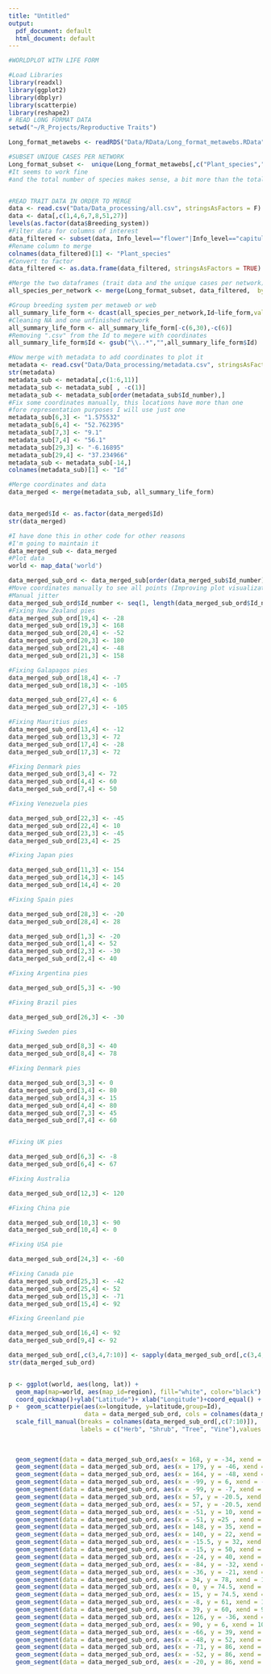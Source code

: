 ```yaml
---
title: "Untitled"
output:
  pdf_document: default
  html_document: default
---
```

```r
#WORLDPLOT WITH LIFE FORM

#Load Libraries
library(readxl)
library(ggplot2)
library(dbplyr)
library(scatterpie)
library(reshape2)
# READ LONG FORMAT DATA
setwd("~/R_Projects/Reproductive Traits")

Long_format_metawebs <- readRDS("Data/RData/Long_format_metawebs.RData")

#SUBSET UNIQUE CASES PER NETWORK
Long_format_subset <-  unique(Long_format_metawebs[,c("Plant_species","Id")])
#It seems to work fine
#and the total number of species makes sense, a bit more than the total unique cases for all the networks


#READ TRAIT DATA IN ORDER TO MERGE
data <- read.csv("Data/Data_processing/all.csv", stringsAsFactors = F)
data <- data[,c(1,4,6,7,8,51,27)]
levels(as.factor(data$Breeding_system))
#Filter data for columns of interest
data_filtered <- subset(data, Info_level=="flower"|Info_level=="capitulum"|Info_level=="inflorescence"|Info_level=="NA")
#Rename column to merge
colnames(data_filtered)[1] <- "Plant_species"
#Convert to factor 
data_filtered <- as.data.frame(data_filtered, stringsAsFactors = TRUE)

#Merge the two dataframes (trait data and the unique cases per network)
all_species_per_network <- merge(Long_format_subset, data_filtered,  by=c("Plant_species","Id"), all = T )

#Group breeding system per metaweb or web
all_summary_life_form <- dcast(all_species_per_network,Id~life_form,value.var = "life_form")
#Cleaning NA and one unfinished network
all_summary_life_form <- all_summary_life_form[-c(6,30),-c(6)]
#Removing ".csv" from the Id to megere with coordinates
all_summary_life_form$Id <- gsub("\\..*","",all_summary_life_form$Id)

#Now merge with metadata to add coordinates to plot it
metadata <- read.csv("Data/Data_processing/metadata.csv", stringsAsFactors = F)
str(metadata)
metadata_sub <- metadata[,c(1:6,11)]
metadata_sub <- metadata_sub[ , -c(1)]
metadata_sub <- metadata_sub[order(metadata_sub$Id_number),] 
#Fix some coordinates manually, this locations have more than one
#fore representation purposes I will use just one
metadata_sub[6,3] <- "1.575532"
metadata_sub[6,4] <- "52.762395"
metadata_sub[7,3] <- "9.1"
metadata_sub[7,4] <- "56.1"
metadata_sub[29,3] <- "-6.16895"
metadata_sub[29,4] <- "37.234966"
metadata_sub <- metadata_sub[-14,]
colnames(metadata_sub)[1] <- "Id"

#Merge coordinates and data 
data_merged <- merge(metadata_sub, all_summary_life_form)


data_merged$Id <- as.factor(data_merged$Id)
str(data_merged)

#I have done this in other code for other reasons
#I'm going to maintain it
data_merged_sub <- data_merged
#Plot data
world <- map_data('world')

data_merged_sub_ord <- data_merged_sub[order(data_merged_sub$Id_number),]
#Move coordinates manually to see all points (Improving plot visualization)
#Manual jitter
data_merged_sub_ord$Id_number <- seq(1, length(data_merged_sub_ord$Id_number))
#Fixing New Zealand pies
data_merged_sub_ord[19,4] <- -28
data_merged_sub_ord[19,3] <- 168
data_merged_sub_ord[20,4] <- -52
data_merged_sub_ord[20,3] <- 180
data_merged_sub_ord[21,4] <- -48
data_merged_sub_ord[21,3] <- 158

#Fixing Galapagos pies
data_merged_sub_ord[18,4] <- -7
data_merged_sub_ord[18,3] <- -105

data_merged_sub_ord[27,4] <- 6
data_merged_sub_ord[27,3] <- -105

#Fixing Mauritius pies
data_merged_sub_ord[13,4] <- -12
data_merged_sub_ord[13,3] <- 72
data_merged_sub_ord[17,4] <- -28
data_merged_sub_ord[17,3] <- 72

#Fixing Denmark pies
data_merged_sub_ord[3,4] <- 72
data_merged_sub_ord[4,4] <- 60
data_merged_sub_ord[7,4] <- 50

#Fixing Venezuela pies

data_merged_sub_ord[22,3] <- -45
data_merged_sub_ord[22,4] <- 10
data_merged_sub_ord[23,3] <- -45
data_merged_sub_ord[23,4] <- 25

#Fixing Japan pies

data_merged_sub_ord[11,3] <- 154
data_merged_sub_ord[14,3] <- 145
data_merged_sub_ord[14,4] <- 20

#Fixing Spain pies

data_merged_sub_ord[28,3] <- -20
data_merged_sub_ord[28,4] <- 28

data_merged_sub_ord[1,3] <- -20
data_merged_sub_ord[1,4] <- 52
data_merged_sub_ord[2,3] <- -30
data_merged_sub_ord[2,4] <- 40

#Fixing Argentina pies

data_merged_sub_ord[5,3] <- -90

#Fixing Brazil pies

data_merged_sub_ord[26,3] <- -30

#Fixing Sweden pies

data_merged_sub_ord[8,3] <- 40
data_merged_sub_ord[8,4] <- 78

#Fixing Denmark pies

data_merged_sub_ord[3,3] <- 0
data_merged_sub_ord[3,4] <- 80
data_merged_sub_ord[4,3] <- 15
data_merged_sub_ord[4,4] <- 80
data_merged_sub_ord[7,3] <- 45
data_merged_sub_ord[7,4] <- 60


#Fixing UK pies

data_merged_sub_ord[6,3] <- -8
data_merged_sub_ord[6,4] <- 67

#Fixing Australia

data_merged_sub_ord[12,3] <- 120

#Fixing China pie

data_merged_sub_ord[10,3] <- 90
data_merged_sub_ord[10,4] <- 0

#Fixing USA pie

data_merged_sub_ord[24,3] <- -60

#Fixing Canada pie
data_merged_sub_ord[25,3] <- -42
data_merged_sub_ord[25,4] <- 52
data_merged_sub_ord[15,3] <- -71
data_merged_sub_ord[15,4] <- 92

#Fixing Greenland pie

data_merged_sub_ord[16,4] <- 92
data_merged_sub_ord[9,4] <- 92

data_merged_sub_ord[,c(3,4,7:10)] <- sapply(data_merged_sub_ord[,c(3,4,7:10)],as.numeric)
str(data_merged_sub_ord)


p <- ggplot(world, aes(long, lat)) +
  geom_map(map=world, aes(map_id=region), fill="white", color="black") +
  coord_quickmap()+ylab("Latitude")+ xlab("Longitude")+coord_equal() + coord_sf( ylim = c(-60, 100), expand = FALSE)
p +  geom_scatterpie(aes(x=longitude, y=latitude,group=Id), 
                     data = data_merged_sub_ord, cols = colnames(data_merged_sub_ord[,c(7:10)]),alpha=.8)+ 
  scale_fill_manual(breaks = colnames(data_merged_sub_ord[,c(7:10)]),
                    labels = c("Herb", "Shrub", "Tree", "Vine"),values = c("herb" = "#4DAF4A",
                                                                           "shrub" = "#984EA3","tree" = "orange", "vine" = "lightblue")) +labs(title = "Life form",subtitle = "",
                                                                                                                                               caption = "",fill = NULL) + theme(legend.position = c(0.12, 0.009),legend.justification = c(1, 0),
                                                                                                                                                                                 axis.ticks = element_blank(),legend.key.size = unit(0.2, "cm")) +
  geom_segment(data = data_merged_sub_ord,aes(x = 168, y = -34, xend = 172, yend = -43),color = "black", size = 0.3, alpha = 0.8) + #NZ
  geom_segment(data = data_merged_sub_ord, aes(x = 179, y = -46, xend = 172, yend = -43), color = "black",size = 0.3, alpha = 0.8) + #NZ
  geom_segment(data = data_merged_sub_ord, aes(x = 164, y = -48, xend = 172, yend = -43), color = "black",size = 0.3, alpha = 0.8) + #NZ
  geom_segment(data = data_merged_sub_ord, aes(x = -99, y = 6, xend = -90, yend = 0), color = "black", size = 0.3, alpha = 0.8) +  #GALAPAGOS
  geom_segment(data = data_merged_sub_ord, aes(x = -99, y = -7, xend = -90, yend = 0), color = "black", size = 0.3, alpha = 0.8) + #GALAPAGOS
  geom_segment(data = data_merged_sub_ord, aes(x = 57, y = -20.5, xend = 66, yend = -12), color = "black", size = 0.3, alpha = 0.8) + #MAURITIUS
  geom_segment(data = data_merged_sub_ord, aes(x = 57, y = -20.5, xend = 66, yend = -28), color = "black", size = 0.3, alpha = 0.8) + #MAURITIUS
  geom_segment(data = data_merged_sub_ord, aes(x = -51, y = 10, xend = -61, yend = 5.5), color = "black", size = 0.3, alpha = 0.8) + #VENEZUELA
  geom_segment(data = data_merged_sub_ord, aes(x = -51, y =25 , xend = -67, yend = 8.9), color = "black", size = 0.3, alpha = 0.8) + #VENEZUELA
  geom_segment(data = data_merged_sub_ord, aes(x = 148, y = 35, xend = 135.8, yend = 35), color = "black", size = 0.3, alpha = 0.8) + 
  geom_segment(data = data_merged_sub_ord, aes(x = 140, y = 22, xend = 129, yend = 28), color = "black", size = 0.3, alpha = 0.8) +
  geom_segment(data = data_merged_sub_ord, aes(x = -15.5, y = 32, xend = -6, yend = 37), color = "black", size = 0.3, alpha = 0.8) + 
  geom_segment(data = data_merged_sub_ord, aes(x = -15, y = 50, xend = 3, yend = 43), color = "black", size = 0.3, alpha = 0.8) +
  geom_segment(data = data_merged_sub_ord, aes(x = -24, y = 40, xend = -6, yend = 37), color = "black", size = 0.3, alpha = 0.8) +
  geom_segment(data = data_merged_sub_ord, aes(x = -84, y = -32, xend = -68, yend = -32), color = "black", size = 0.3, alpha = 0.8) + 
  geom_segment(data = data_merged_sub_ord, aes(x = -36, y = -21, xend = -58, yend = -21), color = "black", size = 0.3, alpha = 0.8) +
  geom_segment(data = data_merged_sub_ord, aes(x = 34, y = 78, xend = 18.5, yend = 68), color = "black", size = 0.3, alpha = 0.8) + 
  geom_segment(data = data_merged_sub_ord, aes(x = 0, y = 74.5, xend = 10, yend = 56), color = "black", size = 0.3, alpha = 0.8) +
  geom_segment(data = data_merged_sub_ord, aes(x = 15, y = 74.5, xend = 10, yend = 56), color = "black", size = 0.3, alpha = 0.8) +
  geom_segment(data = data_merged_sub_ord, aes(x = -8, y = 61, xend = 1.5, yend = 52), color = "black", size = 0.3, alpha = 0.8) +
  geom_segment(data = data_merged_sub_ord, aes(x = 39, y = 60, xend = 9, yend = 56), color = "black", size = 0.3, alpha = 0.8) +
  geom_segment(data = data_merged_sub_ord, aes(x = 126, y = -36, xend = 148, yend = -36), color = "black", size = 0.3, alpha = 0.8) + #AUS
  geom_segment(data = data_merged_sub_ord, aes(x = 90, y = 6, xend = 100, yend = 28), color = "black", size = 0.3, alpha = 0.8) + #CHINA
  geom_segment(data = data_merged_sub_ord, aes(x = -66, y = 39, xend = -89, yend = 39), color = "black", size = 0.3, alpha = 0.8) + #USA
  geom_segment(data = data_merged_sub_ord, aes(x = -48, y = 52, xend = -75, yend = 45), color = "black", size = 0.3, alpha = 0.8) + #CANADA
  geom_segment(data = data_merged_sub_ord, aes(x = -71, y = 86, xend = -71, yend = 81), color = "black", size = 0.3, alpha = 0.8) + #CANADA
  geom_segment(data = data_merged_sub_ord, aes(x = -52, y = 86, xend = -52, yend = 71), color = "black", size = 0.3, alpha = 0.8) + #GREENLAND
  geom_segment(data = data_merged_sub_ord, aes(x = -20, y = 86, xend = -20, yend = 74), color = "black", size = 0.3, alpha = 0.8)


```

